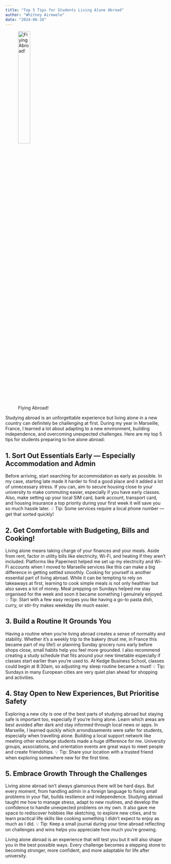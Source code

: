 ```yaml
---
title: "Top 5 Tips for Students Living Alone Abroad"
author: "Whitney Airewele"
date: "2024-08-28"
---
```

![Flying Abroad!](/images/travel.jpg){width=30%}

Studying abroad is an unforgettable experience but living alone in a new country can definitely be challenging at first. During my year in Marseille, France, I learned a lot about adapting to a new environment, building independence, and overcoming unexpected challenges.
Here are my top 5 tips for students preparing to live alone abroad:

## 1. Sort Out Essentials Early — Especially Accommodation and Admin
Before arriving, start searching for accommodation as early as possible.
 In my case, starting late made it harder to find a good place  and it added a lot of unnecessary stress. If you can, aim to secure housing close to your university to make commuting easier, especially if you have early classes.
 Also, make setting up your local SIM card, bank account, transport card, and housing insurance a top priority during your first week it will save you so much hassle later.
💡 Tip: Some services require a local phone number — get that sorted quickly!

## 2. Get Comfortable with Budgeting, Bills  and Cooking!
Living alone means taking charge of your finances  and your meals.
 Aside from rent, factor in utility bills like electricity, Wi-Fi, and heating if they aren’t included.
 Platforms like Papernest helped me set up my electricity and Wi-Fi accounts when I moved to Marseille services like this can make a big difference in getting settled smoothly.
Cooking for yourself is another essential part of living abroad.
While it can be tempting to rely on takeaways at first, learning to cook simple meals is not only healthier but also saves a lot of money.
Meal prepping on Sundays helped me stay organised for the week and soon it became something I genuinely enjoyed.
💡 Tip: Start with a few easy recipes you like  having a go-to pasta dish, curry, or stir-fry makes weekday life much easier.

## 3. Build a Routine  It Grounds You
Having a routine when you’re living abroad creates a sense of normality and stability.  Whether it’s a weekly trip to the bakery (trust me, in France this became part of my life!) or planning Sunday grocery runs early before shops close, small habits help you feel more grounded.
I also recommend creating a study schedule that fits around your new timetable especially if classes start earlier than you’re used to.
 At Kedge Business School, classes could begin at 8:30am, so adjusting my sleep routine became a must!
💡 Tip: Sundays in many European cities are very quiet  plan ahead for shopping and activities.

## 4. Stay Open to New Experiences, But Prioritise Safety
Exploring a new city is one of the best parts of studying abroad  but staying safe is important too, especially if you're living alone.
 Learn which areas are best avoided after dark and stay informed through local news or apps.
 In Marseille, I learned quickly which arrondissements were safer for students, especially when travelling alone.
Building a local support network like meeting other exchange students made a huge difference for me.
 University groups, associations, and orientation events are great ways to meet people and create friendships.
💡 Tip: Share your location with a trusted friend when exploring somewhere new for the first time.

## 5. Embrace Growth Through the Challenges
Living alone abroad isn’t always glamorous there will be hard days.
 But every moment, from handling admin in a foreign language to fixing small problems in your flat, builds resilience and independence.
Studying abroad taught me how to manage stress, adapt to new routines, and develop the confidence to handle unexpected problems on my own.
 It also gave me space to rediscover hobbies like sketching, to explore new cities, and to learn practical life skills like cooking something I didn't expect to enjoy as much as I did.
💡 Tip: Keep a small journal during your time abroad reflecting on challenges and wins helps you appreciate how much you’re growing.

Living alone abroad is an experience that will test you  but it will also shape you in the best possible ways.
 Every challenge becomes a stepping stone to becoming stronger, more confident, and more adaptable for life after university.


